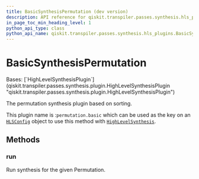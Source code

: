 ```yaml
---
title: BasicSynthesisPermutation (dev version)
description: API reference for qiskit.transpiler.passes.synthesis.hls_plugins.BasicSynthesisPermutation in the dev version of qiskit
in_page_toc_min_heading_level: 1
python_api_type: class
python_api_name: qiskit.transpiler.passes.synthesis.hls_plugins.BasicSynthesisPermutation
---
```


# BasicSynthesisPermutation

<Class id="qiskit.transpiler.passes.synthesis.hls_plugins.BasicSynthesisPermutation" isDedicatedPage={true} github="https://github.com/Qiskit/qiskit/tree/main/qiskit/transpiler/passes/synthesis/hls_plugins.py#L824-L837" signature="qiskit.transpiler.passes.synthesis.hls_plugins.BasicSynthesisPermutation" modifiers="class">
  Bases: [`HighLevelSynthesisPlugin`](qiskit.transpiler.passes.synthesis.plugin.HighLevelSynthesisPlugin "qiskit.transpiler.passes.synthesis.plugin.HighLevelSynthesisPlugin")

  The permutation synthesis plugin based on sorting.

  This plugin name is :`permutation.basic` which can be used as the key on an [`HLSConfig`](qiskit.transpiler.passes.HLSConfig "qiskit.transpiler.passes.HLSConfig") object to use this method with [`HighLevelSynthesis`](qiskit.transpiler.passes.HighLevelSynthesis "qiskit.transpiler.passes.HighLevelSynthesis").

  ## Methods

  ### run

  <Function id="qiskit.transpiler.passes.synthesis.hls_plugins.BasicSynthesisPermutation.run" github="https://github.com/Qiskit/qiskit/tree/main/qiskit/transpiler/passes/synthesis/hls_plugins.py#L831-L837" signature="run(high_level_object, coupling_map=None, target=None, qubits=None, **options)">
    Run synthesis for the given Permutation.
  </Function>
</Class>

